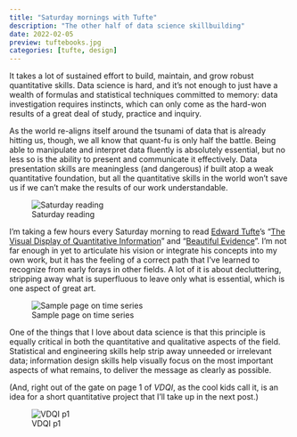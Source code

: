 ```yaml
---
title: "Saturday mornings with Tufte"
description: "The other half of data science skillbuilding"
date: 2022-02-05
preview: tuftebooks.jpg
categories: [tufte, design]
---
```


It takes a lot of sustained effort to build, maintain, and grow robust quantitative skills. Data science is hard, and it's not enough to just have a wealth of formulas and statistical techniques committed to memory: data investigation requires instincts, which can only come as the hard-won results of a great deal of study, practice and inquiry.

As the world re-aligns itself around the tsunami of data that is already hitting us, though, we all know that quant-fu is only half the battle. Being able to manipulate and interpret data fluently is absolutely essential, but no less so is the ability to present and communicate it effectively. Data presentation skills are meaningless (and dangerous) if built atop a weak quantitative foundation, but all the quantitative skills in the world won't save us if we can't make the results of our work understandable.

![Saturday reading](tuftebooks.jpg)

I'm taking a few hours every Saturday morning to read [Edward Tufte](https://www.edwardtufte.com)'s "[The Visual Display of Quantitative Information](https://www.edwardtufte.com/tufte/books_vdqi)" and "[Beautiful Evidence](https://www.edwardtufte.com/tufte/books_be)". I'm not far enough in yet to articulate his vision or integrate his concepts into my own work, but it has the feeling of a correct path that I've learned to recognize from early forays in other fields. A lot of it is about decluttering, stripping away what is superfluous to leave only what is essential, which is one aspect of great art.

![Sample page on time series](vdqi_spread.jpg)

One of the things that I love about data science is that this principle is equally critical in both the quantitative and qualitative aspects of the field. Statistical and engineering skills help strip away unneeded or irrelevant data; information design skills help visually focus on the most important aspects of what remains, to deliver the message as clearly as possible.

(And, right out of the gate on page 1 of *VDQI*, as the cool kids call it, is an idea for a short quantitative project that I'll take up in the next post.)

![VDQI p1](vdqi_p1.jpg)
